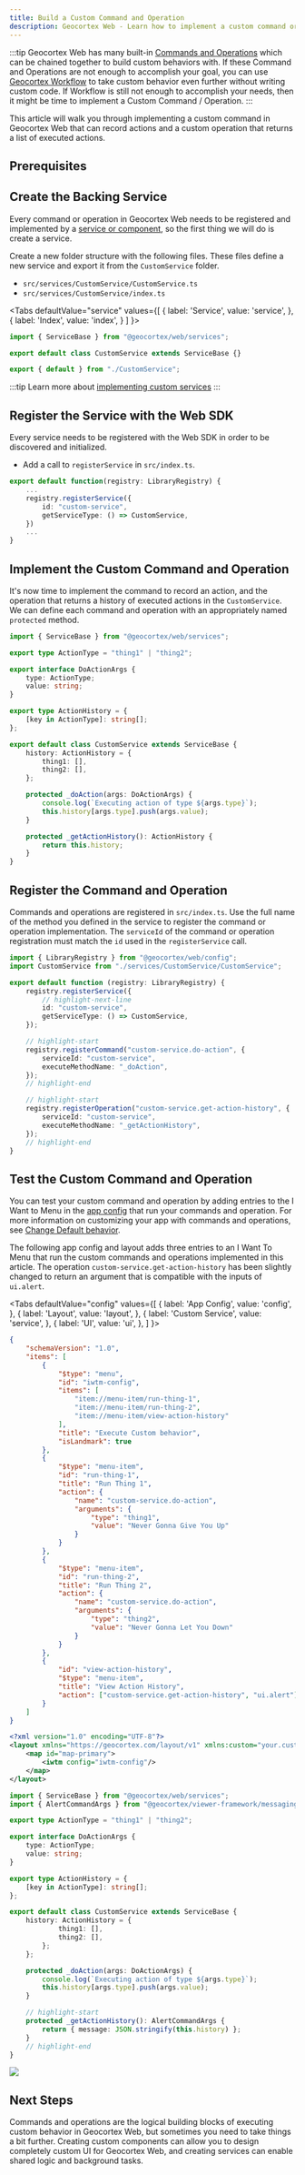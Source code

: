 ```yaml
---
title: Build a Custom Command and Operation
description: Geocortex Web - Learn how to implement a custom command or operation
---
```



:::tip
Geocortex Web has many built-in [Commands and Operations](concepts-commands-operations.mdx) which can be chained together to build custom behaviors with. If these Command and Operations are not enough to accomplish your goal, you can use [Geocortex Workflow](usecases-run-workflow-app-config.mdx) to take custom behavior even further without writing custom code. If Workflow is still not enough to accomplish your needs, then it might be time to implement a Custom Command / Operation.
:::

This article will walk you through implementing a custom command in Geocortex Web that can record actions and a custom operation that returns a list of executed actions.

## Prerequisites

<PrereqsCustomCodeSnippet />

## Create the Backing Service

Every command or operation in Geocortex Web needs to be registered and implemented by a [service or component](concepts-components-services.mdx), so the first thing we will do is create a service.

Create a new folder structure with the following files. These files define a new service and export it from the `CustomService` folder.

-   `src/services/CustomService/CustomService.ts`
-   `src/services/CustomService/index.ts`

<Tabs
  defaultValue="service"
  values={[
    { label: 'Service', value: 'service', },
    { label: 'Index', value: 'index', }
  ]
}>
<TabItem value="service">

```ts title="src/services/CustomService/CustomService.ts"
import { ServiceBase } from "@geocortex/web/services";

export default class CustomService extends ServiceBase {}
```

</TabItem>
<TabItem value="index">

```ts title="src/services/CustomService/index.ts"
export { default } from "./CustomService";
```

</TabItem>
</Tabs>

:::tip
Learn more about [implementing custom services](sdk-create-service.mdx)
:::

## Register the Service with the Web SDK

Every service needs to be registered with the Web SDK in order to be discovered and initialized.

-   Add a call to `registerService` in `src/index.ts`.

```ts
export default function(registry: LibraryRegistry) {
    ...
    registry.registerService({
        id: "custom-service",
        getServiceType: () => CustomService,
    })
    ...
}
```

## Implement the Custom Command and Operation

It's now time to implement the command to record an action, and the operation that returns a history of executed actions in the `CustomService`. We can define each command and operation with an appropriately named `protected` method.

```ts title="src/services/CustomService/CustomService.ts
import { ServiceBase } from "@geocortex/web/services";

export type ActionType = "thing1" | "thing2";

export interface DoActionArgs {
    type: ActionType;
    value: string;
}

export type ActionHistory = {
    [key in ActionType]: string[];
};

export default class CustomService extends ServiceBase {
    history: ActionHistory = {
        thing1: [],
        thing2: [],
    };

    protected _doAction(args: DoActionArgs) {
        console.log(`Executing action of type ${args.type}`);
        this.history[args.type].push(args.value);
    }

    protected _getActionHistory(): ActionHistory {
        return this.history;
    }
}
```

## Register the Command and Operation

Commands and operations are registered in `src/index.ts`. Use the full name of the method you defined in the service to register the command or operation implementation. The `serviceId` of the command or operation registration must match the `id` used in the `registerService` call.

```ts title="src/index.ts"
import { LibraryRegistry } from "@geocortex/web/config";
import CustomService from "./services/CustomService/CustomService";

export default function (registry: LibraryRegistry) {
    registry.registerService({
        // highlight-next-line
        id: "custom-service",
        getServiceType: () => CustomService,
    });

    // highlight-start
    registry.registerCommand("custom-service.do-action", {
        serviceId: "custom-service",
        executeMethodName: "_doAction",
    });
    // highlight-end

    // highlight-start
    registry.registerOperation("custom-service.get-action-history", {
        serviceId: "custom-service",
        executeMethodName: "_getActionHistory",
    });
    // highlight-end
}
```

## Test the Custom Command and Operation

You can test your custom command and operation by adding entries to the I Want to Menu in the [app config](concepts-app-config.mdx) that run your commands and operation. For more information on customizing your app with commands and operations, see [Change Default behavior](sdk-commands-operations.mdx).

The following app config and layout adds three entries to an I Want To Menu that run the custom commands and operations implemented in this article. The operation `custom-service.get-action-history` has been slightly changed to return an argument that is compatible with the inputs of `ui.alert`.

<Tabs
  defaultValue="config"
  values={[
    { label: 'App Config', value: 'config', },
    { label: 'Layout', value: 'layout', },
    { label: 'Custom Service', value: 'service', },
    { label: 'UI', value: 'ui', },
  ]
}>
<TabItem value="config">

```json
{
    "schemaVersion": "1.0",
    "items": [
        {
            "$type": "menu",
            "id": "iwtm-config",
            "items": [
                "item://menu-item/run-thing-1",
                "item://menu-item/run-thing-2",
                "item://menu-item/view-action-history"
            ],
            "title": "Execute Custom behavior",
            "isLandmark": true
        },
        {
            "$type": "menu-item",
            "id": "run-thing-1",
            "title": "Run Thing 1",
            "action": {
                "name": "custom-service.do-action",
                "arguments": {
                    "type": "thing1",
                    "value": "Never Gonna Give You Up"
                }
            }
        },
        {
            "$type": "menu-item",
            "id": "run-thing-2",
            "title": "Run Thing 2",
            "action": {
                "name": "custom-service.do-action",
                "arguments": {
                    "type": "thing2",
                    "value": "Never Gonna Let You Down"
                }
            }
        },
        {
            "id": "view-action-history",
            "$type": "menu-item",
            "title": "View Action History",
            "action": ["custom-service.get-action-history", "ui.alert"]
        }
    ]
}
```

</TabItem>
<TabItem value="layout">

```xml
<?xml version="1.0" encoding="UTF-8"?>
<layout xmlns="https://geocortex.com/layout/v1" xmlns:custom="your.custom.namespace">
    <map id="map-primary">
        <iwtm config="iwtm-config"/>
    </map>
</layout>
```

</TabItem>
<TabItem value="service">

```ts title="src/services/CustomService/CustomService.ts"
import { ServiceBase } from "@geocortex/web/services";
import { AlertCommandArgs } from "@geocortex/viewer-framework/messaging/registry/ui";

export type ActionType = "thing1" | "thing2";

export interface DoActionArgs {
    type: ActionType;
    value: string;
}

export type ActionHistory = {
    [key in ActionType]: string[];
};

export default class CustomService extends ServiceBase {
    history: ActionHistory = {
            thing1: [],
            thing2: [],
        };
    };

    protected _doAction(args: DoActionArgs) {
        console.log(`Executing action of type ${args.type}`);
        this.history[args.type].push(args.value);
    }

    // highlight-start
    protected _getActionHistory(): AlertCommandArgs {
        return { message: JSON.stringify(this.history) };
    }
    // highlight-end
}
```

</TabItem>
<TabItem value="ui">
<img src={useBaseUrl("img/web-commands-operations-example.png")}/>
</TabItem>
</Tabs>

## Next Steps

Commands and operations are the logical building blocks of executing custom behavior in Geocortex Web, but sometimes you need to take things a bit further. Creating custom components can allow you to design completely custom UI for Geocortex Web, and creating services can enable shared logic and background tasks.

<UseCaseContainer>
    <UseCaseCard
        title="Commands and Operations"
        description="Learn more about commands and operations"
        link="concepts-commands-operations"
    />
    <UseCaseCard
        title="Implement a Custom Component with UI"
        description="Learn how to implement a custom component using the Geocortex Web SDK"
        link="usecases-implement-component-with-ui"
    />
    <UseCaseCard
        title="Implement a Custom Service"
        description="Learn how to implement a custom service using the Geocortex Web SDK"
        link="usecases-service-dynamic-data"
    />
    <UseCaseCard
        title="Use Commands and Operations in Components"
        description="Learn how to use and implement commands and operations in custom components"
        link="sdk-components-commands-operations"
    />
</UseCaseContainer>
